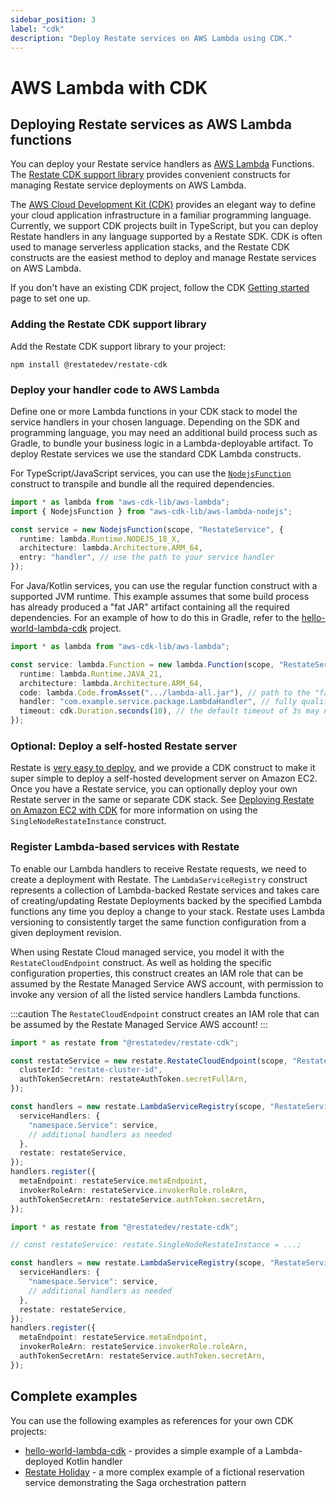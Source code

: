 ```yaml
---
sidebar_position: 3
label: "cdk"
description: "Deploy Restate services on AWS Lambda using CDK."
---
```



# AWS Lambda with CDK

## Deploying Restate services as AWS Lambda functions

You can deploy your Restate service handlers as [AWS Lambda](https://aws.amazon.com/lambda/) Functions.
The [Restate CDK support library](https://www.npmjs.com/package/@restatedev/restate-cdk) provides convenient constructs
for managing Restate service deployments on AWS Lambda.

The [AWS Cloud Development Kit (CDK)](https://aws.amazon.com/cdk/) provides an elegant way to define your cloud
application infrastructure in a familiar programming language. Currently, we support CDK projects built in TypeScript,
but you can deploy Restate handlers in any language supported by a Restate SDK. CDK is often used to manage serverless
application stacks, and the Restate CDK constructs are the easiest method to deploy and manage Restate services on AWS
Lambda.

If you don't have an existing CDK project, follow the CDK [Getting started](https://docs.aws.amazon.com/cdk/v2/guide/hello_world.html)
page to set one up.

### Adding the Restate CDK support library

Add the Restate CDK support library to your project:

```shell
npm install @restatedev/restate-cdk
```

### Deploy your handler code to AWS Lambda

Define one or more Lambda functions in your CDK stack to model the service handlers in your chosen language. Depending
on the SDK and programming language, you may need an additional build process such as Gradle, to bundle your business
logic in a Lambda-deployable artifact. To deploy Restate services we use the standard CDK Lambda constructs.

<Tabs groupId="sdk" queryString>
<TabItem value="typescript" label="TypeScript" default>

For TypeScript/JavaScript services, you can use the [`NodejsFunction`](https://docs.aws.amazon.com/cdk/api/v2/docs/aws-cdk-lib.aws_lambda_nodejs-readme.html)
construct to transpile and bundle all the required dependencies.

```typescript
import * as lambda from "aws-cdk-lib/aws-lambda";
import { NodejsFunction } from "aws-cdk-lib/aws-lambda-nodejs";

const service = new NodejsFunction(scope, "RestateService", {
  runtime: lambda.Runtime.NODEJS_18_X,
  architecture: lambda.Architecture.ARM_64,
  entry: "handler", // use the path to your service handler
});
```

</TabItem>
<TabItem value="jvm" label="Java" default>

For Java/Kotlin services, you can use the regular function construct with a supported JVM runtime. This example assumes
that some build process has already produced a "fat JAR" artifact containing all the required dependencies. For an
example of how to do this in Gradle, refer to the [hello-world-lambda-cdk](https://github.com/restatedev/examples/blob/main/kotlin/hello-world-lambda-cdk/lambda/build.gradle.kts)
project.

```typescript
import * as lambda from "aws-cdk-lib/aws-lambda";

const service: lambda.Function = new lambda.Function(scope, "RestateService", {
  runtime: lambda.Runtime.JAVA_21,
  architecture: lambda.Architecture.ARM_64,
  code: lambda.Code.fromAsset(".../lambda-all.jar"), // path to the "fat JAR" artifact
  handler: "com.example.service.package.LambdaHandler", // fully qualified handler class name
  timeout: cdk.Duration.seconds(10), // the default timeout of 3s may not be enough for initialization!
});
```

</TabItem>
</Tabs>

### Optional: Deploy a self-hosted Restate server 

Restate is [very easy to deploy](/restate/deployment), and we provide a CDK construct to make it super simple to deploy
a self-hosted development server on Amazon EC2. Once you have a Restate service, you can optionally deploy your own
Restate server in the same or separate CDK stack.
See [Deploying Restate on Amazon EC2 with CDK](/restate/deployment#amazon-ec2-with-cdk) for more information on using
the `SingleNodeRestateInstance` construct.

### Register Lambda-based services with Restate

To enable our Lambda handlers to receive Restate requests, we need to create a deployment with Restate.
The `LambdaServiceRegistry` construct represents a collection of Lambda-backed Restate services and takes
care of creating/updating Restate Deployments backed by the specified Lambda functions any time you deploy a change
to your stack. Restate uses Lambda versioning to consistently target the same function configuration from a given
deployment revision.

<Tabs>
<TabItem value="cloud" label="Restate Cloud" default>

When using Restate Cloud managed service, you model it with the `RestateCloudEndpoint` construct. As well as holding
the specific configuration properties, this construct creates an IAM role that can be assumed by the Restate Managed
Service AWS account, with permission to invoke any version of all the listed service handlers Lambda functions.

:::caution
The `RestateCloudEndpoint` construct creates an IAM role that can be assumed by the Restate Managed Service AWS account!
:::

```typescript
import * as restate from "@restatedev/restate-cdk";

const restateService = new restate.RestateCloudEndpoint(scope, "RestateCloud", {
  clusterId: "restate-cluster-id",
  authTokenSecretArn: restateAuthToken.secretFullArn,
});

const handlers = new restate.LambdaServiceRegistry(scope, "RestateServiceRegistry", {
  serviceHandlers: {
    "namespace.Service": service,
    // additional handlers as needed
  },
  restate: restateService,
});
handlers.register({
  metaEndpoint: restateService.metaEndpoint,
  invokerRoleArn: restateService.invokerRole.roleArn,
  authTokenSecretArn: restateService.authToken.secretArn,
});
```
</TabItem>
<TabItem value="self-hosted" label="Self-hosted" default>

```typescript
import * as restate from "@restatedev/restate-cdk";

// const restateService: restate.SingleNodeRestateInstance = ...;

const handlers = new restate.LambdaServiceRegistry(scope, "RestateServiceRegistry", {
  serviceHandlers: {
    "namespace.Service": service,
    // additional handlers as needed
  },
  restate: restateService,
});
handlers.register({
  metaEndpoint: restateService.metaEndpoint,
  invokerRoleArn: restateService.invokerRole.roleArn,
  authTokenSecretArn: restateService.authToken.secretArn,
});
```
</TabItem>
</Tabs>

## Complete examples

You can use the following examples as references for your own CDK projects:

- [hello-world-lambda-cdk](https://github.com/restatedev/examples/tree/main/kotlin/hello-world-lambda-cdk) - provides a
  simple example of a Lambda-deployed Kotlin handler
- [Restate Holiday](https://github.com/restatedev/restate-holiday) - a more complex example of a fictional reservation
  service demonstrating the Saga orchestration pattern
